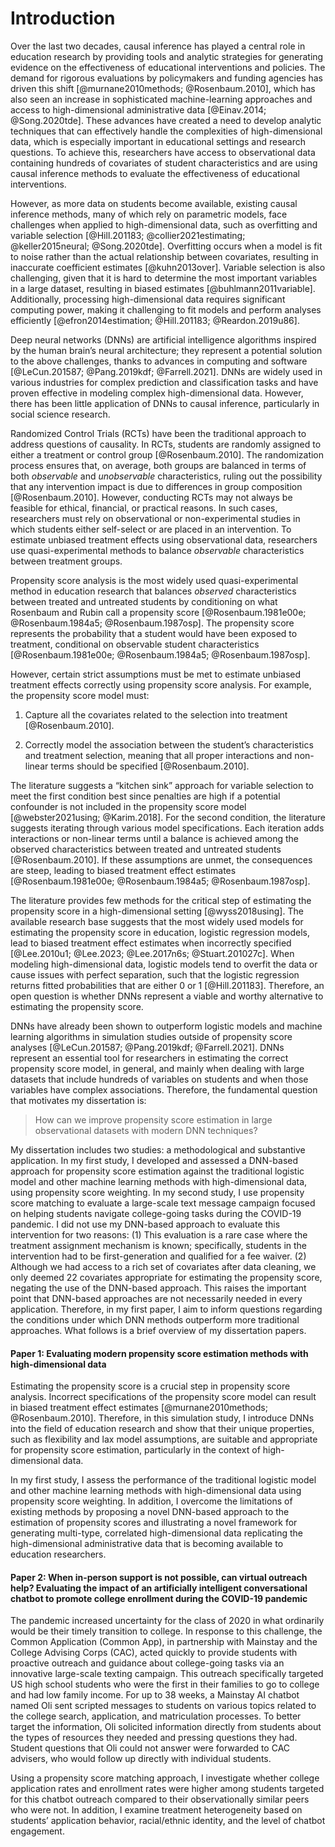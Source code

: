 # Introduction

Over the last two decades, causal inference has played a central role in education research by providing tools and analytic strategies for generating evidence on the effectiveness of educational interventions and policies. The demand for rigorous evaluations by policymakers and funding agencies has driven this shift [@murnane2010methods; @Rosenbaum.2010], which has also seen an increase in sophisticated machine-learning approaches and access to high-dimensional administrative data [@Einav.2014; @Song.2020tde]. These advances have created a need to develop analytic techniques that can effectively handle the complexities of high-dimensional data, which is especially important in educational settings and research questions. To achieve this, researchers have access to observational data containing hundreds of covariates of student characteristics and are using causal inference methods to evaluate the effectiveness of educational interventions.

However, as more data on students become available, existing causal inference methods, many of which rely on parametric models, face challenges when applied to high-dimensional data, such as overfitting and variable selection [@Hill.201183; @collier2021estimating; @keller2015neural; @Song.2020tde]. Overfitting occurs when a model is fit to noise rather than the actual relationship between covariates, resulting in inaccurate coefficient estimates [@kuhn2013over]. Variable selection is also challenging, given that it is hard to determine the most important variables in a large dataset, resulting in biased estimates [@buhlmann2011variable]. Additionally, processing high-dimensional data requires significant computing power, making it challenging to fit models and perform analyses efficiently [@efron2014estimation; @Hill.201183; @Reardon.2019u86].

Deep neural networks (DNNs) are artificial intelligence algorithms inspired by the human brain's neural architecture; they represent a potential solution to the above challenges, thanks to advances in computing and software [@LeCun.201587; @Pang.2019kdf; @Farrell.2021]. DNNs are widely used in various industries for complex prediction and classification tasks and have proven effective in modeling complex high-dimensional data. However, there has been little application of DNNs to causal inference, particularly in social science research.

Randomized Control Trials (RCTs) have been the traditional approach to address questions of causality. In RCTs, students are randomly assigned to either a treatment or control group [@Rosenbaum.2010]. The randomization process ensures that, on average, both groups are balanced in terms of both *observable* and *unobservable* characteristics, ruling out the possibility that any intervention impact is due to differences in group composition [@Rosenbaum.2010]. However, conducting RCTs may not always be feasible for ethical, financial, or practical reasons. In such cases, researchers must rely on observational or non-experimental studies in which students either self-select or are placed in an intervention. To estimate unbiased treatment effects using observational data, researchers use quasi-experimental methods to balance *observable* characteristics between treatment groups.

Propensity score analysis is the most widely used quasi-experimental method in education research that balances *observed* characteristics between treated and untreated students by conditioning on what Rosenbaum and Rubin call a propensity score [@Rosenbaum.1981e00e; @Rosenbaum.1984a5; @Rosenbaum.1987osp]. The propensity score represents the probability that a student would have been exposed to treatment, conditional on observable student characteristics [@Rosenbaum.1981e00e; @Rosenbaum.1984a5; @Rosenbaum.1987osp].

However, certain strict assumptions must be met to estimate unbiased treatment effects correctly using propensity score analysis. For example, the propensity score model must:

(1) Capture all the covariates related to the selection into treatment [@Rosenbaum.2010].

(2) Correctly model the association between the student's characteristics and treatment selection, meaning that all proper interactions and non-linear terms should be specified [@Rosenbaum.2010].

The literature suggests a "kitchen sink" approach for variable selection to meet the first condition best since penalties are high if a potential confounder is not included in the propensity score model [@webster2021using; @Karim.2018]. For the second condition, the literature suggests iterating through various model specifications. Each iteration adds interactions or non-linear terms until a balance is achieved among the observed characteristics between treated and untreated students [@Rosenbaum.2010]. If these assumptions are unmet, the consequences are steep, leading to biased treatment effect estimates [@Rosenbaum.1981e00e; @Rosenbaum.1984a5; @Rosenbaum.1987osp].

The literature provides few methods for the critical step of estimating the propensity score in a high-dimensional setting [@wyss2018using]. The available research base suggests that the most widely used models for estimating the propensity score in education, logistic regression models, lead to biased treatment effect estimates when incorrectly specified [@Lee.2010u1; @Lee.2023; @Lee.2017n6s; @Stuart.201027c]. When modeling high-dimensional data, logistic models tend to overfit the data or cause issues with perfect separation, such that the logistic regression returns fitted probabilities that are either 0 or 1 [@Hill.201183]. Therefore, an open question is whether DNNs represent a viable and worthy alternative to estimating the propensity score.

DNNs have already been shown to outperform logistic models and machine learning algorithms in simulation studies outside of propensity score analyses [@LeCun.201587; @Pang.2019kdf; @Farrell.2021]. DNNs represent an essential tool for researchers in estimating the correct propensity score model, in general, and mainly when dealing with large datasets that include hundreds of variables on students and when those variables have complex associations. Therefore, the fundamental question that motivates my dissertation is:

> How can we improve propensity score estimation in large observational datasets with modern DNN techniques?

My dissertation includes two studies: a methodological and substantive application. In my first study, I developed and assessed a DNN-based approach for propensity score estimation against the traditional logistic model and other machine learning methods with high-dimensional data, using propensity score weighting. In my second study, I use propensity score matching to evaluate a large-scale text message campaign focused on helping students navigate college-going tasks during the COVID-19 pandemic. I did not use my DNN-based approach to evaluate this intervention for two reasons: (1) This evaluation is a rare case where the treatment assignment mechanism is known; specifically, students in the intervention had to be first-generation and qualified for a fee waiver. (2) Although we had access to a rich set of covariates after data cleaning, we only deemed 22 covariates appropriate for estimating the propensity score, negating the use of the DNN-based approach. This raises the important point that DNN-based approaches are not necessarily needed in every application. Therefore, in my first paper, I aim to inform questions regarding the conditions under which DNN methods outperform more traditional approaches. What follows is a brief overview of my dissertation papers.

#### Paper 1: Evaluating modern propensity score estimation methods with high-dimensional data

Estimating the propensity score is a crucial step in propensity score analysis. Incorrect specifications of the propensity score model can result in biased treatment effect estimates [@murnane2010methods; @Rosenbaum.2010]. Therefore, in this simulation study, I introduce DNNs into the field of education research and show that their unique properties, such as flexibility and lax model assumptions, are suitable and appropriate for propensity score estimation, particularly in the context of high-dimensional data.

In my first study, I assess the performance of the traditional logistic model and other machine learning methods with high-dimensional data using propensity score weighting. In addition, I overcome the limitations of existing methods by proposing a novel DNN-based approach to the estimation of propensity scores and illustrating a novel framework for generating multi-type, correlated high-dimensional data replicating the high-dimensional administrative data that is becoming available to education researchers.

#### Paper 2: When in-person support is not possible, can virtual outreach help? Evaluating the impact of an artificially intelligent conversational chatbot to promote college enrollment during the COVID-19 pandemic

The pandemic increased uncertainty for the class of 2020 in what ordinarily would be their timely transition to college. In response to this challenge, the Common Application (Common App), in partnership with Mainstay and the College Advising Corps (CAC), acted quickly to provide students with proactive outreach and guidance about college-going tasks via an innovative large-scale texting campaign. This outreach specifically targeted US high school students who were the first in their families to go to college and had low family income. For up to 38 weeks, a Mainstay AI chatbot named Oli sent scripted messages to students on various topics related to the college search, application, and matriculation processes. To better target the information, Oli solicited information directly from students about the types of resources they needed and pressing questions they had. Student questions that Oli could not answer were forwarded to CAC advisers, who would follow up directly with individual students.

Using a propensity score matching approach, I investigate whether college application rates and enrollment rates were higher among students targeted for this chatbot outreach compared to their observationally similar peers who were not. In addition, I examine treatment heterogeneity based on students' application behavior, racial/ethnic identity, and the level of chatbot engagement.
